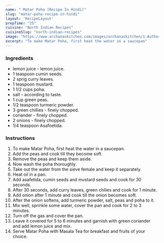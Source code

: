 ---
name: " Matar Poha (Recipe In Hindi)"
slug: "matar-poha-recipe-in-hindi"
layout: 'RecipeLayout'
prepTime: "25"
cuisine: "North Indian Recipes"
cuisineSlug: "north-indian-recipes"
image: "https://www.archanaskitchen.com/images/archanaskitchen/1-Author/Monika_Manchanda/Matar_Peas_Poha.jpg"
excerpt: "To make Matar Poha, first heat the water in a saucepan"
---

### Ingredients

-  lemon juice - lemon juice.
-  1 teaspoon cumin seeds.
-  2 sprig curry leaves.
-  1 teaspoon mustard.
- 1 1/2 cups poha.
-  salt - according to taste.
-  1 cup green peas.
-  1/2 teaspoon turmeric powder.
-  3 green chillies - finely chopped.
-  coriander - finely chopped.
-  2 onions - finely chopped.
-  1/4 teaspoon Asafoetida.

### Instructions

1. To make Matar Poha, first heat the water in a saucepan.
1. Add the peas and cook till they become soft.
1. Remove the peas and keep them aside.
1. Now wash the poha thoroughly.
1. Take out the water from the sieve female and keep it separately.
1. Heat oil in a pan.
1. Add asafetida, cumin seeds and mustard seeds and cook for 30 seconds.
1. After 30 seconds, add curry leaves, green chilies and cook for 1 minute.
1. Add onion after 1 minute and cook till the onion becomes soft.
1. After the onion softens, add turmeric powder, salt, peas and poha to it.
1. Mix well, sprinkle some water, cover the pan and cook for 2 to 3 minutes.
1. Turn off the gas and cover the pan.
1. Leave it covered for 5 to 6 minutes and garnish with green coriander and add lemon juice and mix.
1. Serve Matar Poha with Masala Tea for breakfast and fruits of your choice.
